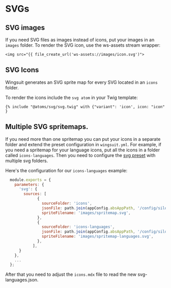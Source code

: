 # SVGs
## SVG images
If you need SVG files as images instead of icons, put your images in an `images` folder.
To render the SVG icon, use the ws-assets stream wrapper:

```twig
<img src="{{ file_create_url('ws-assets://images/icon.svg')">
```

## SVG Icons
Wingsuit generates an SVG sprite map for every SVG located in an `icons` folder.

To render the icons include the `svg atom` in your Twig template:

```twig
{% include "@atoms/svg/svg.twig" with {"variant": 'icon', icon: "icon" }
```

## Multiple SVG spritemaps.
If you need more than one spritemap you can put your icons in a separate folder and extend the preset configuration in `wingsuit.yml`.
For example, if you need a spritemap for your language icons, put all the icons in a folder called `icons-languages`.
Then you need to configure the [svg preset](https://github.com/wingsuit-designsystem/wingsuit/blob/master/packages/core/src/server/presets/svg.ts) with multiple svg folders.

Here's the configuration for our `icons-languages` example:

 ```js
   module.exports = {
     parameters: {
       'svg': {
         sources: [
               {
                 sourceFolder: 'icons',
                 jsonFile: path.join(appConfig.absAppPath, '/config/silo/svgs.json'),
                 spriteFilename: 'images/spritemap.svg',
               },
               {
                 sourceFolder: 'icons-languages',
                 jsonFile: path.join(appConfig.absAppPath, '/config/silo/svgs-languages.json'),
                 spriteFilename: 'images/spritemap-languages.svg',
               },
             ],
       }
     },
     ...
   };

 ```

After that you need to adjust the `icons.mdx` file to read the new svg-languages.json.
